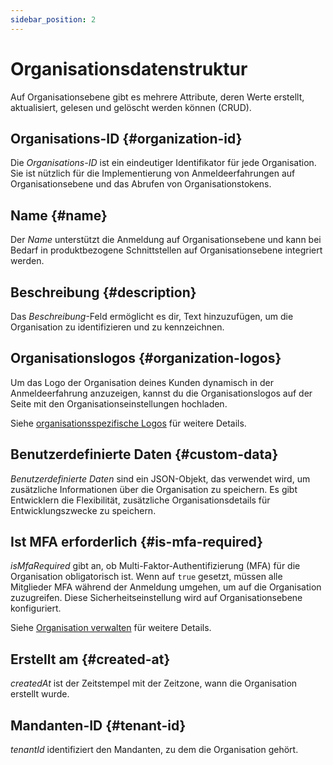 ```yaml
---
sidebar_position: 2
---
```


# Organisationsdatenstruktur

Auf Organisationsebene gibt es mehrere Attribute, deren Werte erstellt, aktualisiert, gelesen und gelöscht werden können (CRUD).

## Organisations-ID \{#organization-id}

Die _Organisations-ID_ ist ein eindeutiger Identifikator für jede Organisation. Sie ist nützlich für die Implementierung von Anmeldeerfahrungen auf Organisationsebene und das Abrufen von Organisationstokens.

## Name \{#name}

Der _Name_ unterstützt die Anmeldung auf Organisationsebene und kann bei Bedarf in produktbezogene Schnittstellen auf Organisationsebene integriert werden.

## Beschreibung \{#description}

Das _Beschreibung_-Feld ermöglicht es dir, Text hinzuzufügen, um die Organisation zu identifizieren und zu kennzeichnen.

## Organisationslogos \{#organization-logos}

Um das Logo der Organisation deines Kunden dynamisch in der Anmeldeerfahrung anzuzeigen, kannst du die Organisationslogos auf der Seite mit den Organisationseinstellungen hochladen.

Siehe [organisationsspezifische Logos](/customization/match-your-brand/#organization-specific-branding) für weitere Details.

## Benutzerdefinierte Daten \{#custom-data}

_Benutzerdefinierte Daten_ sind ein JSON-Objekt, das verwendet wird, um zusätzliche Informationen über die Organisation zu speichern. Es gibt Entwicklern die Flexibilität, zusätzliche Organisationsdetails für Entwicklungszwecke zu speichern.

## Ist MFA erforderlich \{#is-mfa-required}

_isMfaRequired_ gibt an, ob Multi-Faktor-Authentifizierung (MFA) für die Organisation obligatorisch ist. Wenn auf `true` gesetzt, müssen alle Mitglieder MFA während der Anmeldung umgehen, um auf die Organisation zuzugreifen. Diese Sicherheitseinstellung wird auf Organisationsebene konfiguriert.

Siehe [Organisation verwalten](/organizations/organization-management#require-mfa-for-organization-members) für weitere Details.

## Erstellt am \{#created-at}

_createdAt_ ist der Zeitstempel mit der Zeitzone, wann die Organisation erstellt wurde.

## Mandanten-ID \{#tenant-id}

_tenantId_ identifiziert den Mandanten, zu dem die Organisation gehört.

